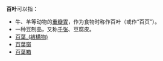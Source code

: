 '''百叶'''可以指：
*牛、羊等动物的[[重瓣胃|重瓣胃]]，作为食物时称作百叶（或作“百页”）。
*一种豆制品，又称[[千张|千张]]、豆腐皮。
*[[百葉_(結構物)|百葉_(結構物)]]
*[[百葉窗|百葉窗]]
*[[百葉箱|百葉箱]]

{{disambig|cat=二字消歧義}}